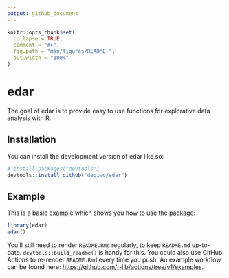 ```yaml
---
output: github_document
---
```


<!-- README.md is generated from README.Rmd. Please edit that file -->

```r
knitr::opts_chunk$set(
  collapse = TRUE,
  comment = "#>",
  fig.path = "man/figures/README-",
  out.width = "100%"
)
```

# edar

<!-- badges: start -->
<!-- badges: end -->

The goal of edar is to provide easy to use functions for explorative data analysis with R.

## Installation

You can install the development version of edar like so:

``` r
# install.packages("devtools")
devtools::install_github("degiwo/edar")
```

## Example

This is a basic example which shows you how to use the package:

```r
library(edar)
edar()
```

You'll still need to render `README.Rmd` regularly, to keep `README.md` up-to-date. `devtools::build_readme()` is handy for this. You could also use GitHub Actions to re-render `README.Rmd` every time you push. An example workflow can be found here: <https://github.com/r-lib/actions/tree/v1/examples>.
